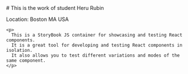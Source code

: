 



<Meta title="Homework 3" />

<div className="sb-container">
  <div className='sb-section-title'>
    # This is the work of student Heru Rubin
    <p>
      Location: Boston MA USA
    </p>

    <p>
      This is a StoryBook JS container for showcasing and testing React components.
      It is a great tool for developing and testing React components in isolation.
      It also allows you to test different variations and modes of the same component.
    </p>
  </div>
  <div className="sb-section">
    <div className="sb-section-item">
      <AppOverview />
    </div>
  </div>
</div>
<div className="sb-container">
</div>


<style>
  {`
  #storybook-root{
    min-height: 100vh;
    min-width: 100vw;
  }

  body, #__next {
    margin: 0 !important;
    padding: 0 !important;
    font-family: sans-serif;
    height: 100vh;
  }

  *{
     font-family: 'Gabarito', sans-serif;
  }


    :root {
      --step--6: clamp(0.30rem, calc(0.16rem + 0.8vw), 0.75rem);
      --step--5: clamp(0.40rem, calc(0.20rem + 1.01vw), 0.98rem);
      --step--4: clamp(0.48rem, calc(0.22rem + 1.30vw), 1.23rem);
      --step--3: clamp(0.58rem, calc(0.25rem + 1.67vw), 1.54rem);
      --step--2: clamp(0.69rem, calc(0.27rem + 2.13vw), 1.92rem);
      --step--1: clamp(0.83rem, calc(0.29rem + 2.73vw), 2.40rem);
      --step-0: clamp(1.00rem, calc(0.30rem + 3.48vw), 3.00rem);
      --step-1: clamp(1.20rem, calc(0.31rem + 4.43vw), 3.75rem);
      --step-2: clamp(1.44rem, calc(0.31rem + 5.65vw), 4.69rem);
      --step-3: clamp(1.73rem, calc(0.29rem + 7.18vw), 5.86rem);
      --step-4: clamp(2.07rem, calc(0.25rem + 9.13vw), 7.32rem);
      --step-5: clamp(2.49rem, calc(0.17rem + 11.59vw), 9.15rem);

      /* spacing */
      --space-3xs: clamp(0.25rem, calc(0.08rem + 0.87vw), 0.75rem);
      --space-2xs: clamp(0.50rem, calc(0.15rem + 1.74vw), 1.50rem);
      --space-xs: clamp(0.75rem, calc(0.23rem + 2.61vw), 2.25rem);
      --space-s: clamp(1.00rem, calc(0.30rem + 3.48vw), 3.00rem);
      --space-m: clamp(1.50rem, calc(0.46rem + 5.22vw), 4.50rem);
      --space-l: clamp(2.00rem, calc(0.61rem + 6.96vw), 6.00rem);
      --space-xl: clamp(3.00rem, calc(0.91rem + 10.43vw), 9.00rem);
      --space-2xl: clamp(4.00rem, calc(1.22rem + 13.91vw), 12.00rem);
      --space-3xl: clamp(6.00rem, calc(1.83rem + 20.87vw), 18.00rem);

      /* One-up pairs */
      --space-line: clamp(0.1rem, calc(0.04rem + 0.76vw), 0.63rem);
      --space-tiny: clamp(0.19rem, calc(0.04rem + 0.76vw), 0.63rem);
      --space-small: clamp(0.31rem, calc(0.12rem + 0.98vw), 0.88rem);
      --space-medium: clamp(0.31rem, calc(0.12rem + 0.98vw), 1.25rem);
      --space-3xs-2xs: clamp(0.25rem, calc(-0.18rem + 2.17vw), 1.50rem);
      --space-2xs-xs: clamp(0.50rem, calc(-0.11rem + 3.04vw), 2.25rem);
      --space-xs-s: clamp(0.75rem, calc(-0.03rem + 3.91vw), 3.00rem);
      --space-s-m: clamp(1.00rem, calc(-0.22rem + 6.09vw), 4.50rem);
      --space-m-l: clamp(1.50rem, calc(-0.07rem + 7.83vw), 6.00rem);
      --space-l-xl: clamp(2.00rem, calc(-0.43rem + 12.17vw), 9.00rem);
      --space-xl-2xl: clamp(3.00rem, calc(-0.13rem + 15.65vw), 12.00rem);
      --space-2xl-3xl: clamp(4.00rem, calc(-0.87rem + 24.35vw), 18.00rem);

      //GRID//
      --grid-max-width: 186.00rem;
      --grid-gutter: var(--space-s-l, clamp(1.00rem, calc(0.40rem + 3.01vw), 6.00rem));
      --grid-columns: 12;
    }



    .sb-container {
      margin-bottom: 48px;
    }

  .sb-section {
    width: 100%;
    display: flex;
    flex-direction: row;
    gap: 20px;
  }

  img {
    object-fit: cover;
  }

  .sb-section-title {
    margin-bottom: 32px;
  }

  .sb-section a:not(h1 a, h2 a, h3 a) {
    font-size: 14px;
  }

  .sb-section-item, .sb-grid-item {
    flex: 1;
    display: flex;
    flex-direction: column;
  }

  .sb-section-item-heading {
    padding-top: 20px !important;
    padding-bottom: 5px !important;
    margin: 0 !important;
  }
  .sb-section-item-paragraph {
    margin: 0;
    padding-bottom: 10px;
  }

  .sb-chevron {
    margin-left: 5px;
  }

  .sb-features-grid {
    display: grid;
    grid-template-columns: repeat(2, 1fr);
    grid-gap: 32px 20px;
  }

  .sb-socials {
    display: grid;
    grid-template-columns: repeat(4, 1fr);
  }

  .sb-socials p {
    margin-bottom: 10px;
  }

  .sb-explore-image {
    max-height: 32px;
    align-self: flex-start;
  }

  .sb-addon {
    width: 100%;
    display: flex;
    align-items: center;
    position: relative;
    background-color: #EEF3F8;
    border-radius: 5px;
    border: 1px solid rgba(0, 0, 0, 0.05);
    background: #EEF3F8;
    height: 180px;
    margin-bottom: 48px;
    overflow: hidden;
  }

  .sb-addon-text {
    padding-left: 48px;
    max-width: 240px;
  }

  .sb-addon-text h4 {
    padding-top: 0px;
  }

  .sb-addon-img {
    position: absolute;
    left: 345px;
    top: 0;
    height: 100%;
    width: 200%;
    overflow: hidden;
  }

  .sb-addon-img img {
    width: 650px;
    transform: rotate(-15deg);
    margin-left: 40px;
    margin-top: -72px;
    box-shadow: 0 0 1px rgba(255, 255, 255, 0);
    backface-visibility: hidden;
  }

  @media screen and (max-width: 800px) {
    .sb-addon-img {
      left: 300px;
    }
  }

  @media screen and (max-width: 600px) {
    .sb-section {
      flex-direction: column;
    }

    .sb-features-grid {
      grid-template-columns: repeat(1, 1fr);
    }

    .sb-socials {
      grid-template-columns: repeat(2, 1fr);
    }

    .sb-addon {
      height: 280px;
      align-items: flex-start;
      padding-top: 32px;
      overflow: hidden;
    }

    .sb-addon-text {
      padding-left: 24px;
    }

    .sb-addon-img {
      right: 0;
      left: 0;
      top: 130px;
      bottom: 0;
      overflow: hidden;
      height: auto;
      width: 124%;
    }

    .sb-addon-img img {
      width: 1200px;
      transform: rotate(-12deg);
      margin-left: 0;
      margin-top: 48px;
      margin-bottom: -40px;
      margin-left: -24px;
    }
  }
  `}
</style>
